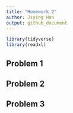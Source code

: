 ```yaml
---
title: "Homework 2"
author: Jiying Han
output: github_document
---
```



```r
library(tidyverse)
library(readxl)
```


## Problem 1
## Problem 2
## Problem 3

